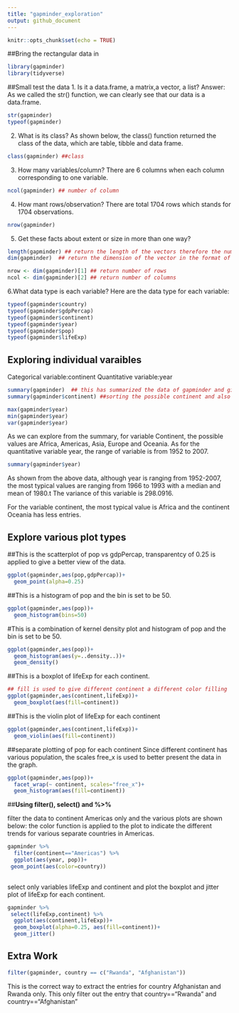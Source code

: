 ```yaml
---
title: "gapminder_exploration"
output: github_document
---
```


```r
knitr::opts_chunk$set(echo = TRUE)
```

##Bring the rectangular data in
```r
library(gapminder)
library(tidyverse)
```


##Small test the data
1. Is it a data.frame, a matrix,a vector, a list?
Answer: As we called the str() function, we can clearly see that our data is a data.frame. 
```r
str(gapminder)
typeof(gapminder)
```

2. What is its class?
As shown below, the class() function returned the class of the data, which are table, tibble and data frame. 

```r
class(gapminder) ##class
```

3. How many variables/column?
There are 6 columns when each column corresponding to one variable.
```r
ncol(gapminder) ## number of column
```


4. How mant rows/observation?
There are total 1704 rows which stands for 1704 observations. 
```r
nrow(gapminder)
```

5. Get these facts about extent or size in more than one way?
```r
length(gapminder) ## return the length of the vectors therefore the number of column
dim(gapminder)  ## return the dimension of the vector in the format of row by column, therefore, 1704 rows and 6 column for this database

nrow <- dim(gapminder)[1] ## return number of rows
ncol <- dim(gapminder)[2] ## return number of columns
```

6.What data type is each variable?
Here are the data type for each variable:

```r
typeof(gapminder$country)
typeof(gapminder$gdpPercap)
typeof(gapminder$continent)
typeof(gapminder$year)
typeof(gapminder$pop)
typeof(gapminder$lifeExp)
```


## Exploring individual varaibles
Categorical variable:continent
Quantitative variable:year
```r
summary(gapminder)  ## this has summarized the data of gapminder and give us a general view of the data.
summary(gapminder$continent) ##sorting the possible continent and also the number of country each continent contains

max(gapminder$year)
min(gapminder$year)
var(gapminder$year)
```
As we can explore from the summary, for variable Continent, the possible values are Africa, Americas, Asia, Europe and Oceania. As for the quantitative variable year, the range of variable is from 1952 to 2007.

```r
summary(gapminder$year)
```
As shown from the above data, although year is ranging from 1952-2007, the most typical values are ranging from 1966 to 1993 with a median and mean of 1980.t The variance of this variable is 298.0916.

For the variable continent, the most typical value is Africa and the continent Oceania has less entries. 


## __Explore various plot types__

##This is the scatterplot of pop vs gdpPercap, transparentcy of 0.25 is applied to give a better view of the data. 
```r
ggplot(gapminder,aes(pop,gdpPercap))+
  geom_point(alpha=0.25)
```

##This is a histogram of pop and the bin is set to be 50.
```r
ggplot(gapminder,aes(pop))+
  geom_histogram(bins=50)
```
#This is a combination of kernel density plot and histogram of pop and the bin is set to be 50.

```r
ggplot(gapminder,aes(pop))+
  geom_histogram(aes(y=..density..))+
  geom_density()
```
##This is a boxplot of lifeExp for each continent.
```r
## fill is used to give different continent a different color filling 
ggplot(gapminder,aes(continent,lifeExp))+
  geom_boxplot(aes(fill=continent))
```

##This is the violin plot of lifeExp for each continent
```r
ggplot(gapminder,aes(continent,lifeExp))+
  geom_violin(aes(fill=continent))
```

##separate plotting of pop for each continent
Since different continent has various population, the  scales free_x is used to better present the data in the graph. 
```r
ggplot(gapminder,aes(pop))+
  facet_wrap(~ continent, scales="free_x")+
  geom_histogram(aes(fill=continent))
```



##__Using filter(), select() and %>% __

filter the data to continent Americas only and the various plots are shown below:
the color function is applied to the plot to indicate the different trends for various separate countries in Americas.

```r
gapminder %>% 
  filter(continent=="Americas") %>% 
  ggplot(aes(year, pop))+
 geom_point(aes(color=country))
  
```

select only variables lifeExp and continent and plot the boxplot and jitter plot of lifeExp for each continent.
```r
gapminder %>% 
 select(lifeExp,continent) %>% 
  ggplot(aes(continent,lifeExp))+
  geom_boxplot(alpha=0.25, aes(fill=continent))+
  geom_jitter()

```

## __Extra Work__
```r
filter(gapminder, country == c("Rwanda", "Afghanistan"))
```
This is the correct way to extract the entries for country Afghanistan and Rwanda only.
This only filter out the entry that country=="Rwanda" and country=="Afghanistan"



